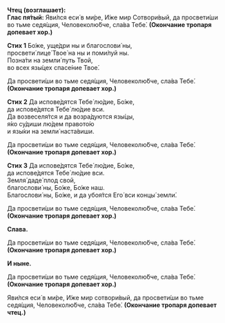 **Чтец (возглашает):**  
**Глас пя́тый:** Яви́лся еси́ в ми́ре, И́же мир Сотвори́вый, да просвети́ши во тьме седя́щия, Человеколю́бче, сла́ва Тебе́. **(Окончание тропаря допевает хор.)**

**Стих 1** Бо́же, уще́дри ны и благослови́ ны,  
просвети́ лице́ Твое́ на ны и поми́луй ны.  
Позна́ти на земли́ путь Твой,  
во всех язы́цех спасе́ние Твое́.

Да просвети́ши во тьме седя́щия, Человеколю́бче, сла́ва Тебе́. **(Окончание тропаря допевает хор.)**

**Стих 2** Да испове́дятся Тебе́ лю́дие, Бо́же,  
да испове́дятся Тебе́ лю́дие вси.  
Да возвеселя́тся и да возра́дуются язы́цы,  
я́ко су́диши лю́дем правото́ю  
и язы́ки на земли́ наста́виши.

Да просвети́ши во тьме седя́щия, Человеколю́бче, сла́ва Тебе́. **(Окончание тропаря допевает хор.)**

**Стих 3** Да испове́дятся Тебе́ лю́дие, Бо́же,  
да испове́дятся Тебе́ лю́дие вси.  
Земля́ даде́ плод свой,  
благослови́ ны, Бо́же, Бо́же наш.  
Благослови́ ны, Бо́же, и да убоя́тся Его́ вси концы́ земли́.

Да просвети́ши во тьме седя́щия, Человеколю́бче, сла́ва Тебе́. **(Окончание тропаря допевает хор.)**

**Слава.**

Да просвети́ши во тьме седя́щия, Человеколю́бче, сла́ва Тебе́. **(Окончание тропаря допевает хор.)**

**И ныне.**

Да просвети́ши во тьме седя́щия, Человеколю́бче, сла́ва Тебе́. **(Окончание тропаря допевает хор.)**

Яви́лся еси́ в ми́ре, И́же мир сотвори́вый, да просвети́ши во тьме седя́щия, Человеколю́бче, сла́ва Тебе́. **(Окончание тропаря допевает чтец.)**
